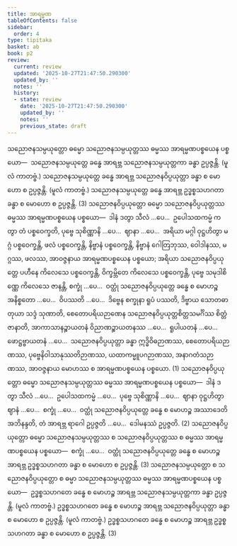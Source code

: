 ```yaml
---
title: အာရမ္မဏ
tableOfContents: false
sidebar:
  order: 4
type: tipitaka
basket: ab
book: p2
review:
  current: review
  updated: '2025-10-27T21:47:50.290300'
  updated_by: ''
  notes: ''
  history:
  - state: review
    date: '2025-10-27T21:47:50.290300'
    updated_by: ''
    notes: ''
    previous_state: draft
---
```



<ReviewStatus review={frontmatter.review} showDetails={true} />

<HypothesisAnnotation frontmatter={frontmatter} />

<DynamicBreadcrumb />

<Division number="68" book="p2" e="ch" v="38" p="111">

<Paragraph number="1487" book="p2">
သညောဇနသမ္ပယုတ္တော ဓမ္မော သညောဇနသမ္ပယုတ္တဿ ဓမ္မဿ အာရမ္မဏပစ္စယေန ပစ္စယော—  သညောဇနသမ္ပယုတ္တေ ခန္ဓေ အာရဗ္ဘ သညောဇနသမ္ပယုတ္တကာ ခန္ဓာ ဥပ္ပဇ္ဇန္တိ. (မူလံ ကာတဗ္ဗံ.) သညောဇနသမ္ပယုတ္တေ ခန္ဓေ အာရဗ္ဘ သညောဇနဝိပ္ပယုတ္တာ ခန္ဓာ စ မောဟော စ ဥပ္ပဇ္ဇန္တိ. (မူလံ ကာတဗ္ဗံ.) သညောဇနသမ္ပယုတ္တေ ခန္ဓေ အာရဗ္ဘ ဥဒ္ဓစ္စသဟဂတာ ခန္ဓာ စ မောဟော စ ဥပ္ပဇ္ဇန္တိ. (3)
</Paragraph>

</Division>
<Division number="69" book="p2" e="ch" v="38" p="111">

<Paragraph number="1488" book="p2">
သညောဇနဝိပ္ပယုတ္တော ဓမ္မော သညောဇနဝိပ္ပယုတ္တဿ ဓမ္မဿ အာရမ္မဏပစ္စယေန ပစ္စယော—  ဒါနံ ဒတွာ သီလံ …ပေ…  ဥပေါသထကမ္မံ ကတွာ တံ ပစ္စဝေက္ခတိ, ပုဗ္ဗေ သုစိဏ္ဏာနိ …ပေ…  ဈာနာ …ပေ…  အရိယာ မဂ္ဂါ ဝုဋ္ဌဟိတွာ မဂ္ဂံ ပစ္စဝေက္ခန္တိ, ဖလံ ပစ္စဝေက္ခန္တိ, နိဗ္ဗာနံ ပစ္စဝေက္ခန္တိ, နိဗ္ဗာနံ ဂေါတြဘုဿ, ဝေါဒါနဿ, မဂ္ဂဿ, ဖလဿ, အာဝဇ္ဇနာယ အာရမ္မဏပစ္စယေန ပစ္စယော; အရိယာ သညောဇနဝိပ္ပယုတ္တေ ပဟီနေ ကိလေသေ ပစ္စဝေက္ခန္တိ, ဝိက္ခမ္ဘိတေ ကိလေသေ ပစ္စဝေက္ခန္တိ, ပုဗ္ဗေ သမုဒါစိဏ္ဏေ ကိလေသေ ဇာနန္တိ, စက္ခုံ …ပေ…  ဝတ္ထုံ သညောဇနဝိပ္ပယုတ္တေ ခန္ဓေ စ မောဟဉ္စ အနိစ္စတော …ပေ…  ဝိပဿတိ …ပေ…  ဒိဗ္ဗေန စက္ခုနာ ရူပံ ပဿတိ, ဒိဗ္ဗာယ သောတဓာတုယာ သဒ္ဒံ သုဏာတိ, စေတောပရိယဉာဏေန သညောဇနဝိပ္ပယုတ္တစိတ္တသမင်္ဂိဿ စိတ္တံ ဇာနာတိ, အာကာသာနဉ္စာယတနံ ဝိညာဏဉ္စာယတနဿ …ပေ…  ရူပါယတနံ …ပေ…  ဖောဋ္ဌဗ္ဗာယတနံ …ပေ…  သညောဇနဝိပ္ပယုတ္တာ ခန္ဓာ ဣဒ္ဓိဝိဓဉာဏဿ, စေတောပရိယဉာဏဿ, ပုဗ္ဗေနိဝါသာနုဿတိဉာဏဿ, ယထာကမ္မူပဂဉာဏဿ, အနာဂတံသဉာဏဿ, အာဝဇ္ဇနာယ မောဟဿ စ အာရမ္မဏပစ္စယေန ပစ္စယော. (1)
</Paragraph>

<Paragraph number="1489" book="p2">
သညောဇနဝိပ္ပယုတ္တော ဓမ္မော သညောဇနသမ္ပယုတ္တဿ ဓမ္မဿ အာရမ္မဏပစ္စယေန ပစ္စယော—  ဒါနံ ဒတွာ သီလံ …ပေ…  ဥပေါသထကမ္မံ …ပေ…  ပုဗ္ဗေ သုစိဏ္ဏာနိ …ပေ…  ဈာနာ ဝုဋ္ဌဟိတွာ ဈာနံ …ပေ…  စက္ခုံ …ပေ…  ဝတ္ထုံ သညောဇနဝိပ္ပယုတ္တေ ခန္ဓေ စ မောဟဉ္စ အဿာဒေတိ အဘိနန္ဒတိ, တံ အာရဗ္ဘ ရာဂေါ ဥပ္ပဇ္ဇတိ …ပေ…  ဒေါမနဿံ ဥပ္ပဇ္ဇတိ. (2)
</Paragraph>

<Paragraph number="1490" book="p2">
သညောဇနဝိပ္ပယုတ္တော ဓမ္မော သညောဇနသမ္ပယုတ္တဿ စ သညောဇနဝိပ္ပယုတ္တဿ စ ဓမ္မဿ အာရမ္မဏပစ္စယေန ပစ္စယော—  စက္ခုံ …ပေ…  ဝတ္ထုံ သညောဇနဝိပ္ပယုတ္တေ ခန္ဓေ စ မောဟဉ္စ အာရဗ္ဘ ဥဒ္ဓစ္စသဟဂတာ ခန္ဓာ စ မောဟော စ ဥပ္ပဇ္ဇန္တိ. (3)
</Paragraph>

</Division>
<Division number="70" book="p2" e="ch" v="38" p="112">

<Paragraph number="1491" book="p2">
သညောဇနသမ္ပယုတ္တော စ သညောဇနဝိပ္ပယုတ္တော စ ဓမ္မာ သညောဇနသမ္ပယုတ္တဿ ဓမ္မဿ အာရမ္မဏပစ္စယေန ပစ္စယော—  ဥဒ္ဓစ္စသဟဂတေ ခန္ဓေ စ မောဟဉ္စ အာရဗ္ဘ သညောဇနသမ္ပယုတ္တကာ ခန္ဓာ ဥပ္ပဇ္ဇန္တိ. (မူလံ ကာတဗ္ဗံ.) ဥဒ္ဓစ္စသဟဂတေ ခန္ဓေ စ မောဟဉ္စ အာရဗ္ဘ သညောဇနဝိပ္ပယုတ္တာ ခန္ဓာ စ မောဟော စ ဥပ္ပဇ္ဇန္တိ. (မူလံ ကာတဗ္ဗံ.) ဥဒ္ဓစ္စသဟဂတေ ခန္ဓေ စ မောဟဉ္စ အာရဗ္ဘ ဥဒ္ဓစ္စသဟဂတာ ခန္ဓာ စ မောဟော စ ဥပ္ပဇ္ဇန္တိ. (3)
</Paragraph>
</Division>